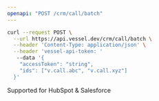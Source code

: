 ```yaml
---
openapi: "POST /crm/call/batch"
---
```


<RequestExample>

```bash Request
curl --request POST \
  --url https://api.vessel.dev/crm/call/batch \
  --header 'Content-Type: application/json' \
  --header 'vessel-api-token: '
   --data '{
    "accessToken": "string",
    "ids": ["v.call.abc", "v.call.xyz"]
  }'
```

</RequestExample>

Supported for HubSpot & Salesforce

